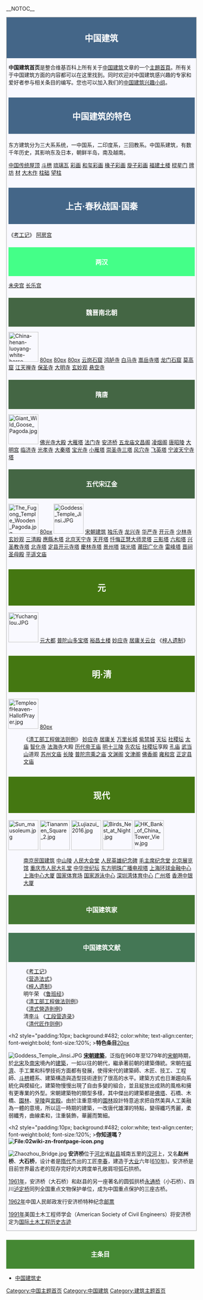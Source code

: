 __NOTOC__
{{browsebar}}
<div style="display:block;border:1px solid #aaaaaa;vertical-align: top;width:99%; background-color:#f9f9ff;margin-bottom:10px;margin-top:5px;padding-left:5px;padding-right:4px;">
<h2 style="padding:16px; background:#468; color:white; text-align:center; font-weight:bold; font-size:160%; margin-bottom:5px;margin-top:0;margin-left:-5px;margin-right:-4px;">'''中国建筑'''</h2>

'''中国建筑首页'''是整合维基百科上所有关于[[中国建筑|中国建筑]]文章的一个[[Portal:首頁|主題首頁]]。所有关于中国建筑方面的内容都可以在这里找到。同时欢迎对中国建筑感兴趣的专家和爱好者参与相关条目的编写。您也可以加入我们的[[Wikipedia:中国建筑兴趣小组维基人列表|中国建筑兴趣小组]]。

<h2 style="padding:10px; background:#468; color:white; text-align:center; font-weight:bold; font-size:160%; ">'''中国建筑的特色'''</h2>
东方建筑分为三大系系统，一中国系，二印度系，三回教系。中国系建筑，有数千年历史，其影响东及日本，朝鲜半岛，南及越南。

[[中国传统屋顶|中国传统屋顶]] [[斗栱|斗栱]] [[琉璃瓦|琉璃瓦]] [[彩画|彩画]] [[和玺彩画|和玺彩画]] [[椽子彩画|椽子彩画]] [[旋子彩画|旋子彩画]]  [[福建土楼|福建土楼]] [[棂星门|棂星门]] [[牌坊|牌坊]] [[材|材]] [[大木作|大木作]] [[柱础|柱础]]  [[望柱|望柱]]

<h2 style="padding:10px; background:#468; color:white; text-align:center; font-weight:bold; font-size:160%; ">'''上古·春秋战国·国秦'''</h2>
《[[考工记|考工记]]》 [[阿房宫|阿房宫]]

<h2 style="padding:10px; background:#4F8; color:white; text-align:center; font-weight:bold; font-size:120%;">'''两汉'''</h2>
[[未央宫|未央宫]] [[长乐宫|长乐宫]]
<h2 style="padding:10px; background:#464; color:white; text-align:center; font-weight:bold; font-size:120%;">'''魏晋南北朝'''</h2>
[[File:China-henan-luoyang-white-horse-temple-entrance-20040506.jpg|80px]]
[[文件:Hanging_Temple.jpg|80px]]
[[文件:Bao_Sheng_Temple.jpg|80px]]
[[文件:Jinshan_temple.JPG|80px]]
[[云岗石窟|云岗石窟]] [[鸿胪寺|鸿胪寺]]  [[白马寺|白马寺]] [[嵩岳寺塔|嵩岳寺塔]] [[龙门石窟|龙门石窟]] [[莫高窟|莫高窟]] [[江天禅寺|江天禅寺]] [[保圣寺|保圣寺]] [[大明寺|大明寺]] [[玄妙观|玄妙观]] [[悬空寺|悬空寺]]

<h2 style="padding:10px; background:#464; color:white; text-align:center; font-weight:bold; font-size:120%;">'''隋唐'''</h2>
[[File:Giant_Wild_Goose_Pagoda.jpg|80px]]
[[佛光寺大殿|佛光寺大殿]] [[大雁塔|大雁塔]] [[法门寺|法门寺]] [[安济桥|安济桥]] [[五龙庙文昌阁|五龙庙文昌阁]] [[凌烟阁|凌烟阁]] [[唐昭陵|唐昭陵]] [[大明宫|大明宫]] [[临济寺|临济寺]] [[光孝寺|光孝寺]] [[大秦塔|大秦塔]] [[宝光寺|宝光寺]] [[小雁塔|小雁塔]] [[崇圣寺三塔|崇圣寺三塔]] [[风穴寺|风穴寺]] [[飞英塔|飞英塔]] [[宁波天宁寺塔|宁波天宁寺塔]]

<h2 style="padding:10px; background:#464; color:white; text-align:center; font-weight:bold; font-size:120%;">'''五代宋辽金'''</h2>
[[File:The_Fugong_Temple_Wooden_Pagoda.jpg|80px]]
[[文件:Hall_of_Great_Acomplishement_in_the_Confucious_Temple_of_Pingyao.JPG|80px]]
[[File:Goddess_Temple_Jinsi.JPG|80px]]
[[宋朝建筑|宋朝建筑]]
[[独乐寺|独乐寺]] [[龙兴寺|龙兴寺]] [[华严寺|华严寺]] [[开元寺|开元寺]] [[少林寺|少林寺]] [[玄妙观|玄妙观]] [[三清殿|三清殿]] [[應縣木塔|應縣木塔]] [[北京天宁寺|北京天宁寺]] [[天开塔|天开塔]] [[忏悔正慧大师灵塔|忏悔正慧大师灵塔]] [[三影塔|三影塔]] [[六和塔|六和塔]] [[兴圣教寺塔|兴圣教寺塔]] [[北寺塔|北寺塔]] [[定县开元寺塔|定县开元寺塔]] [[慶林寺塔|慶林寺塔]] [[景州塔|景州塔]] [[瑞光塔|瑞光塔]] [[莆田广化寺|莆田广化寺]] [[雷峰塔|雷峰塔]] [[晋祠|晋祠圣母殿]] [[平遥文庙|平遥文庙]]

<h2 style="padding:10px; background:#471; color:white; text-align:center; font-weight:bold; font-size:160%; ">'''元'''</h2>
[[File:Yuchanglou.JPG|80px]]
[[元大都|元大都]] [[普陀山多宝塔|普陀山多宝塔]] [[裕昌土楼|裕昌土楼]] [[妙应寺|妙应寺]] [[居庸关云台|居庸关云台]] 《[[梓人遗制|梓人遗制]]》
<h2 style="padding:10px; background:#471; color:white; text-align:center; font-weight:bold; font-size:160%; ">'''明·清'''</h2>

[[File:TempleofHeaven-HallofPrayer.jpg|80px]]
[[文件:Putuo_Zongcheng_Temple.jpg|80px]]
:《[[清工部工程做法则例|清工部工程做法则例]]》 [[妙应寺|妙应寺]] [[居庸关|居庸关]]  [[万里长城|万里长城]] [[紫禁城|紫禁城]] [[天坛|天坛]] [[社稷坛|社稷坛]] [[太庙|太庙]] [[智化寺|智化寺]] [[法海寺|法海寺]]大殿  [[历代帝王庙|历代帝王庙]] [[明十三陵|明十三陵]] [[先农坛|先农坛]] [[社稷坛|社稷坛]]享殿 [[孔庙|孔庙]] [[武当山|武当山]]道观  [[苏州文庙|苏州文庙]] [[长陵|长陵]] [[普陀宗乘之庙|普陀宗乘之庙]] [[文渊阁|文渊阁]] [[文津阁|文津阁]] [[佛香阁|佛香阁]] [[雍和宫|雍和宫]] [[正定县文庙|正定县文庙]]

<h2 style="padding:10px; background:#471; color:white; text-align:center; font-weight:bold; font-size:160%; ">'''现代'''</h2>
[[File:Sun_mausoleum.jpg|80px]]
[[File:Tiananmen_Square_2.jpg|80px]]
[[File:Lujiazui_2016.jpg|80px]]
[[File:Birds_Nest_at_Night.jpg|80px]]
[[File:HK_Bank_of_China_Tower_View.jpg|80px]]
:[[南京民国建筑|南京民国建筑]] [[中山陵|中山陵]] [[人民大会堂|人民大会堂]] [[人民英雄纪念碑|人民英雄纪念碑]] [[毛主席纪念堂|毛主席纪念堂]] [[北京展览馆|北京展览馆]] [[重庆市人民大礼堂|重庆市人民大礼堂]] [[中华世纪坛|中华世纪坛]] [[东方明珠广播电视塔|东方明珠广播电视塔]] [[上海环球金融中心|上海环球金融中心]] [[上海中心大厦|上海中心大厦]] [[国家体育场_(北京)|国家体育场]] [[国家游泳中心|国家游泳中心]] [[深圳湾体育中心|深圳湾体育中心]] [[广州塔|广州塔]] [[香港中银大厦|香港中银大厦]]

<h2 style="padding:10px; background:#473; color:white; text-align:center; font-weight:bold; font-size:120%; ">'''中国建筑家'''</h2>

<h2 style="padding:10px; background:#475; color:white; text-align:center; font-weight:bold; font-size:120%; ">'''中国建筑文献'''</h2>
:《[[考工记|考工记]]》
:《[[营造法式|营造法式]]》
:《[[梓人遗制|梓人遗制]]》
:明午荣 《[[鲁班经|鲁班经]]》
:《[[清工部工程做法则例|清工部工程做法则例]]》
:《[[清式營造則例|清式營造則例]]》
:清[[李斗|李斗]] 《[[工段营造录|工段营造录]]》
:《[[清代匠作则例|清代匠作则例]]》
<h2 style="padding:10px; background:#482; color:white; text-align:center; font-weight:bold; font-size:120%; >'''特色条目'''[[image:Cscr-featured.svg|20px]]</h2>

[[File:Goddess_Temple_Jinsi.JPG|left]]
'''[[宋朝建築|宋朝建築]]'''，泛指在960年至1279年的[[宋朝|宋朝]]時期，於[[北宋|北宋]]及[[南宋|南宋]]境內的[[建築|建築]]，一如以往的朝代，繼承著前朝的建築傳統。宋朝在[[經濟|經濟]]、手工業和科學技術方面都有發展，使得宋代的建築師、木匠、技工、工程師、[[斗栱|斗栱]]體系、建築構造與造型技術達到了很高的水平。建築方式也日漸趨向系統化與模組化，建築物慢慢出現了自由多變的組合，並且綻放出成熟的風格和擁有更專業的外型。宋朝建築物的類型多樣，其中傑出的建築都是[[塔|佛塔]]、石橋、木橋、[[園林|園林]]、[[皇陵|皇陵]]與[[宮殿|宮殿]]。由於注重意境的[[園林|園林]]設計特意追求把自然美與人工美融為一體的意境，所以這一時期的建築，一改唐代雄渾的特點，變得纖巧秀麗，柔弱纖秀，曲線柔和，注重裝飾，華麗而繁細。


<h2 style="padding:10px; background:#482; color:white; text-align:center; font-weight:bold; font-size:120%; >'''你知道嗎？[[File:02wiki-zn-frontpage-icon.png|File:02wiki-zn-frontpage-icon.png]]'''</h2>
[[File:Zhaozhou_Bridge.jpg|left]]
'''安济桥'''位于[[河北|河北]]省[[赵县|赵县]]城南五里的[[洨河|洨河]]上，又名'''赵州桥'''、'''大石桥'''，设计者是[[隋代|隋代]]杰出的工匠[[李春_(隋朝)|李春]]，建造于[[大业_(年号)|大业]]六年([[610年|610年]])。安济桥是目前世界最古老的现存完好的大跨度单孔敞肩坦弧石拱桥。

[[1961年|1961年]]，安济桥（大石桥）和赵县的另一座著名的圆弧拱桥[[永通桥|永通桥]]（小石桥）、四川[[泸定桥|泸定桥]]同列全国重点文物保护单位，成为中国重点保护的三座古桥。

[[1962年|1962年]]中国人民邮政发行安济桥特种纪念[[邮票|邮票]]

[[1991年|1991年]]美国土木工程师学会（American Society of Civil Engineers）将安济桥定为[[国际土木工程历史古迹|国际土木工程历史古迹]]
</div>

<h2 style="padding:10px; background:#483; color:white; text-align:center; font-weight:bold; font-size:120%; ">'''主条目'''</h2>

*[[中国建筑史|中国建筑史]]

[[Category:中国主题首页|Category:中国主题首页]]
[[Category:中国建筑|Category:中国建筑]]
[[Category:建筑主题首页|Category:建筑主题首页]]